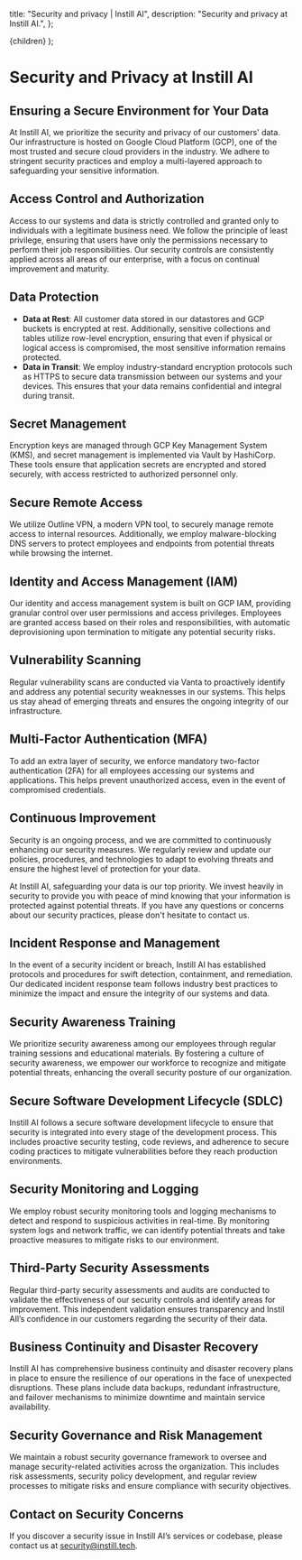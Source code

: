   title: "Security and privacy | Instill AI",
  description: "Security and privacy at Instill AI.",
};

  <SecurityPageLayout meta={meta}>{children}</SecurityPageLayout>
);

# Security and Privacy at Instill AI

## Ensuring a Secure Environment for Your Data

At Instill AI, we prioritize the security and privacy of our customers' data. Our infrastructure is hosted on Google Cloud Platform (GCP), one of the most trusted and secure cloud providers in the industry. We adhere to stringent security practices and employ a multi-layered approach to safeguarding your sensitive information.

## Access Control and Authorization

Access to our systems and data is strictly controlled and granted only to individuals with a legitimate business need. We follow the principle of least privilege, ensuring that users have only the permissions necessary to perform their job responsibilities. Our security controls are consistently applied across all areas of our enterprise, with a focus on continual improvement and maturity.

## Data Protection

- **Data at Rest**: All customer data stored in our datastores and GCP buckets is encrypted at rest. Additionally, sensitive collections and tables utilize row-level encryption, ensuring that even if physical or logical access is compromised, the most sensitive information remains protected.
- **Data in Transit**: We employ industry-standard encryption protocols such as HTTPS to secure data transmission between our systems and your devices. This ensures that your data remains confidential and integral during transit.

## Secret Management

Encryption keys are managed through GCP Key Management System (KMS), and secret management is implemented via Vault by HashiCorp. These tools ensure that application secrets are encrypted and stored securely, with access restricted to authorized personnel only.

## Secure Remote Access

We utilize Outline VPN, a modern VPN tool, to securely manage remote access to internal resources. Additionally, we employ malware-blocking DNS servers to protect employees and endpoints from potential threats while browsing the internet.

## Identity and Access Management (IAM)

Our identity and access management system is built on GCP IAM, providing granular control over user permissions and access privileges. Employees are granted access based on their roles and responsibilities, with automatic deprovisioning upon termination to mitigate any potential security risks.

## Vulnerability Scanning

Regular vulnerability scans are conducted via Vanta to proactively identify and address any potential security weaknesses in our systems. This helps us stay ahead of emerging threats and ensures the ongoing integrity of our infrastructure.

## Multi-Factor Authentication (MFA)

To add an extra layer of security, we enforce mandatory two-factor authentication (2FA) for all employees accessing our systems and applications. This helps prevent unauthorized access, even in the event of compromised credentials.

## Continuous Improvement

Security is an ongoing process, and we are committed to continuously enhancing our security measures. We regularly review and update our policies, procedures, and technologies to adapt to evolving threats and ensure the highest level of protection for your data.

At Instill AI, safeguarding your data is our top priority. We invest heavily in security to provide you with peace of mind knowing that your information is protected against potential threats. If you have any questions or concerns about our security practices, please don't hesitate to contact us.

## Incident Response and Management

In the event of a security incident or breach, Instill AI has established protocols and procedures for swift detection, containment, and remediation. Our dedicated incident response team follows industry best practices to minimize the impact and ensure the integrity of our systems and data.

## Security Awareness Training

We prioritize security awareness among our employees through regular training sessions and educational materials. By fostering a culture of security awareness, we empower our workforce to recognize and mitigate potential threats, enhancing the overall security posture of our organization.

## Secure Software Development Lifecycle (SDLC)

Instill AI follows a secure software development lifecycle to ensure that security is integrated into every stage of the development process. This includes proactive security testing, code reviews, and adherence to secure coding practices to mitigate vulnerabilities before they reach production environments.

## Security Monitoring and Logging

We employ robust security monitoring tools and logging mechanisms to detect and respond to suspicious activities in real-time. By monitoring system logs and network traffic, we can identify potential threats and take proactive measures to mitigate risks to our environment.

## Third-Party Security Assessments

Regular third-party security assessments and audits are conducted to validate the effectiveness of our security controls and identify areas for improvement. This independent validation ensures transparency and Instil AIl’s confidence in our customers regarding the security of their data.

## Business Continuity and Disaster Recovery

Instill AI has comprehensive business continuity and disaster recovery plans in place to ensure the resilience of our operations in the face of unexpected disruptions. These plans include data backups, redundant infrastructure, and failover mechanisms to minimize downtime and maintain service availability.

## Security Governance and Risk Management

We maintain a robust security governance framework to oversee and manage security-related activities across the organization. This includes risk assessments, security policy development, and regular review processes to mitigate risks and ensure compliance with security objectives.

## Contact on Security Concerns

If you discover a security issue in Instill AI’s services or codebase, please contact us at security@instill.tech.

